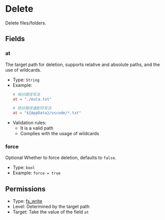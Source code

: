 # Delete

[//]: # (This file is automatically generated by script, do not modify it.)


Delete files/folders.

## Fields
### at
The target path for deletion, supports relative and absolute paths, and the use of wildcards.
* Type: `String`  
* Example:
  ```toml
  # 相对路径写法
  at = "./eula.txt"
  
  # 绝对路径通配符写法
  at = "${AppData}/vscode/*.txt"
  ``` 
* Validation rules:
  * It is a valid path
  * Complies with the usage of wildcards
### force
<Tag>Optional</Tag> Whether to force deletion, defaults to `false`.
* Type: `bool`  
* Example: `force = true`  
## Permissions
* Type: [fs_write](/nep/definition/3-permissions.html#fs_write)
* Level: Determined by the target path
* Target: Take the value of the field `at`

